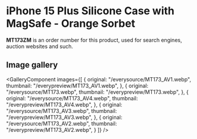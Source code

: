 
# iPhone 15 Plus Silicone Case with MagSafe - Orange Sorbet

<Callout type='info' emoji='👉🏻'>**MT173ZM** is an order number for this product, used for search engines, auction websites and such.</Callout>

## Image gallery

<GalleryComponent
    images={[
      {
        original: "/everysource/MT173_AV1.webp",
        thumbnail: "/everypreview/MT173_AV1.webp",
      },
      {
        original: "/everysource/MT173.webp",
        thumbnail: "/everypreview/MT173.webp",
      },
      {
        original: "/everysource/MT173_AV4.webp",
        thumbnail: "/everypreview/MT173_AV4.webp",
      },
      {
        original: "/everysource/MT173_AV3.webp",
        thumbnail: "/everypreview/MT173_AV3.webp",
      },
      {
        original: "/everysource/MT173_AV2.webp",
        thumbnail: "/everypreview/MT173_AV2.webp",
      }
    ]}
  />
